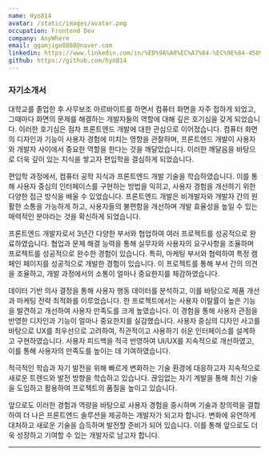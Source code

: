 ```yaml
---
name: Hyo814
avatar: /static/images/avatar.png
occupation: Frontend Dev
company: AnyWhere
email: ggamjige8888@naver.com
linkedin: https://www.linkedin.com/in/%ED%9A%A8%EC%A7%84-%EC%9E%84-450901210/
github: https://github.com/hyo814
---
```


### 자기소개서

대학교를 졸업한 후 사무보조 아르바이트를 하면서 컴퓨터 화면을 자주 접하게 되었고, 그때마다 화면의 문제를 해결하는 개발자들의 역할에 대해 깊은 호기심을 갖게 되었습니다.
이러한 호기심은 점차 프론트엔드 개발에 대한 관심으로 이어졌습니다.
컴퓨터 화면의 디자인과 기능이 사용자 경험에 미치는 영향을 관찰하며, 프론트엔드 개발이 사용자와 개발자 사이에서 중요한 역할을 한다는 것을 깨달았습니다.
이러한 깨달음을 바탕으로 더욱 깊이 있는 지식을 쌓고자 편입학을 결심하게 되었습니다.

편입학 과정에서, 컴퓨터 공학 지식과 프론트엔드 개발 기술을 학습하였습니다.
이를 통해 사용자 중심의 인터페이스를 구현하는 방법을 익히고, 사용자 경험을 개선하기 위한 다양한 접근 방식을 배울 수 있었습니다.
프론트엔드 개발은 비개발자와 개발자 간의 원활한 소통을 가능하게 하고, 사용자들의 불편함을 개선하며 개발 효율성을 높일 수 있는 매력적인 분야라는 것을 확신하게 되었습니다.

프론트엔드 개발자로서 3년간 다양한 부서와 협업하여 여러 프로젝트를 성공적으로 완료하였습니다.
협업과 문제 해결 능력을 통해 실무자와 사용자의 요구사항을 조율하며 프로젝트를 성공적으로 완수한 경험이 있습니다.
특히, 마케팅 부서와 협력하여 특정 캠페인 페이지를 성공적으로 개발한 경험이 있습니다.
이 프로젝트를 통해 부서 간의 의견을 조율하고, 개발 과정에서의 소통이 얼마나 중요한지를 체감하였습니다.

데이터 기반 의사 결정을 통해 사용자 행동 데이터를 분석하고, 이를 바탕으로 제품 개선과 마케팅 전략 최적화를 이루었습니다.
한 프로젝트에서는 사용자 이탈률이 높은 기능을 발견하고 개선하여 사용자 만족도를 크게 높였습니다.
이 경험을 통해 사용자 관점을 반영한 디자인과 기능이 얼마나 중요한지를 실감했습니다.
사용자 중심의 디자인 사고를 바탕으로 UX를 최우선으로 고려하여, 직관적이고 사용하기 쉬운 인터페이스를 설계하고 구현하였습니다.
사용자 피드백을 적극 반영하여 UI/UX를 지속적으로 개선하였고, 이를 통해 사용자의 만족도를 높이는 데 기여하였습니다.

적극적인 학습과 자기 발전을 위해 빠르게 변화하는 기술 환경에 대응하고자 지속적으로 새로운 트렌드와 발전 방향을 학습하고 있습니다.
끊임없는 자기 계발을 통해 최신 기술을 도입하고 활용하여 프로젝트의 품질을 높이고 있습니다.

앞으로도 이러한 경험과 역량을 바탕으로 사용자 경험을 중시하며 기술과 창의력을 결합하여 더 나은 프론트엔드 솔루션을 제공하는 개발자가 되고자 합니다.
변화에 유연하게 대처하고 새로운 기술을 습득하며 발전할 준비가 되어 있습니다.
이를 통해 앞으로도 더욱 성장하고 기여할 수 있는 개발자로 남고자 합니다.

---
